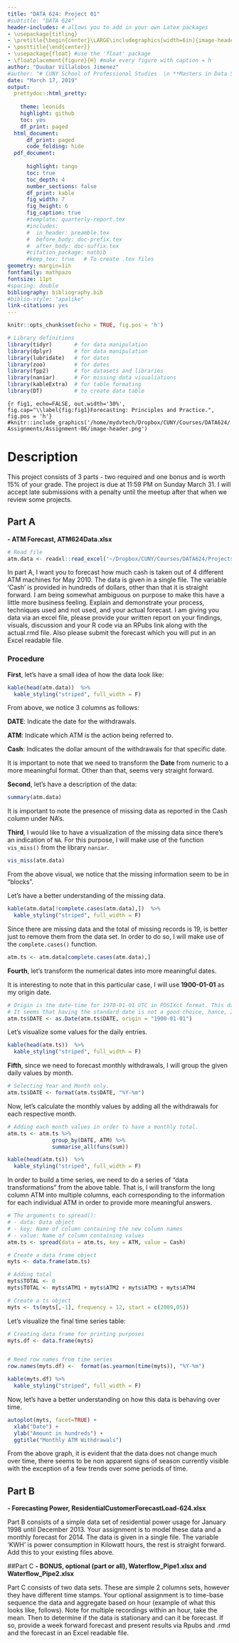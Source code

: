 ```yaml
---
title: "DATA 624: Project 01"
#subtitle: "DATA 624"
header-includes: # allows you to add in your own Latex packages
- \usepackage{titling}
- \pretitle{\begin{center}\LARGE\includegraphics[width=6in]{image-header.png}\\[\bigskipamount]}
- \posttitle{\end{center}}
- \usepackage{float} #use the 'float' package
- \floatplacement{figure}{H} #make every figure with caption = h
author: "Duubar Villalobos Jimenez"
#author: "# CUNY School of Professional Studies  \n **Masters in Data Science**  \n *Duubar Villalobos Jimenez*  \n mydvtech@gmail.com"
date: "March 17, 2019"
output:
  prettydoc::html_pretty:
    
    theme: leonids
    highlight: github
    toc: yes
    df_print: paged
  html_document:
      df_print: paged
      code_folding: hide
  pdf_document:
      
      highlight: tango
      toc: true
      toc_depth: 4
      number_sections: false
      df_print: kable
      fig_width: 7
      fig_height: 6
      fig_caption: true
      #template: quarterly-report.tex
      #includes:
      #  in_header: preamble.tex
      #  before_body: doc-prefix.tex
      #  after_body: doc-suffix.tex
      #citation_package: natbib
      #keep_tex: true   # To create .tex files
geometry: margin=1in
fontfamily: mathpazo
fontsize: 11pt
#spacing: double
bibliography: bibliography.bib
#biblio-style: "apalike"   
link-citations: yes
---
```



```r
knitr::opts_chunk$set(echo = TRUE, fig.pos = 'h')
```

```r
# Library definitions
library(tidyr)       # for data manipulation
library(dplyr)       # for data manipulation
library(lubridate)   # for dates
library(zoo)         # for dates
library(fpp2)        # for datasets and libraries
library(naniar)      # For missing data visualiations
library(kableExtra)  # for table formating
library(DT)          # to create data table
```


```{r fig1, echo=FALSE, out.width='30%', fig.cap="\\label{fig:fig1}Forecasting: Principles and Practice.", fig.pos = 'h'}
#knitr::include_graphics('/home/mydvtech/Dropbox/CUNY/Courses/DATA624/Assignments/Assignment-06/image-header.png')
```

\newpage
# Description

This project consists of 3 parts - two required and one bonus and is worth 15% of your grade.  The project is due at 11:59 PM on Sunday March 31.  I will accept late submissions with a penalty until the meetup after that when we review some projects.

## Part A 
**- ATM Forecast, ATM624Data.xlsx**

```r
# Read file
atm.data <- readxl::read_excel('~/Dropbox/CUNY/Courses/DATA624/Projects/Project01/data/ATM624Data.xlsx')
```
 

In part A, I want you to forecast how much cash is taken out of 4 different ATM machines for May 2010.  The data is given in a single file.  The variable ‘Cash’ is provided in hundreds of dollars, other than that it is straight forward.   I am being somewhat ambiguous on purpose to make this have a little more business feeling.  Explain and demonstrate your process, techniques used and not used, and your actual forecast.  I am giving you data via an excel file, please provide your written report on your findings, visuals, discussion and your R code via an RPubs link along with the actual.rmd file. Also please submit the forecast which you will put in an Excel readable file.

### Procedure

**First**, let's have a small idea of how the data look like:

```r
kable(head(atm.data))  %>%
  kable_styling("striped", full_width = F)
```

From above, we notice 3 columns as follows:

**DATE**: Indicate the date for the withdrawals.

**ATM**: Indicate which ATM is the action being referred to.

**Cash**: Indicates the dollar amount of the withdrawals for that specific date.

It is important to note that we need to transform the **Date** from numeric to a more meaningful format. Other than that, seems very straight forward.


**Second**, let's have a description of the data:

```r
summary(atm.data)
```

It is important to note the presence of missing data as reported in the Cash column under NA's.
 
**Third**, I would like to have a visualization of the missing data since there's an indication of `NA`. For this purpose, I will make use of the function `vis_miss()` from the library `naniar`.

```r
vis_miss(atm.data)
```

From the above visual, we notice that the missing information seem to be in "blocks".

Let's have a better understanding of the missing data.

```r
kable(atm.data[!complete.cases(atm.data),])  %>%
  kable_styling("striped", full_width = F)
```

Since there are missing data and the total of missing records is 19, is better just to remove them from the data set. In order to do so, I will make use of the `complete.cases()` function.

```r
atm.ts <- atm.data[complete.cases(atm.data),]
```

**Fourth**, let's transform the numerical dates into more meaningful dates.

It is interesting to note that in this particular case, I will use **1900-01-01** as my origin date.

```r
# Origin is the date-time for 1970-01-01 UTC in POSIXct format. This date-time is the origin for the numbering system used by POSIXct, POSIXlt, chron, and Date classes. 
# It seems that having the standard date is not a good choice, hance, I will use 01/01/1900 as my origin date instead.
atm.ts$DATE <- as.Date(atm.ts$DATE, origin = "1900-01-01")
```

Let's visualize some values for the daily entries.

```r
kable(head(atm.ts))  %>%
  kable_styling("striped", full_width = F)
```

**Fifth**, since we need to forecast monthly withdrawals, I will group the given daily values by month.

```r
# Selecting Year and Month only.
atm.ts$DATE <- format(atm.ts$DATE, "%Y-%m")
```

Now, let's calculate the monthly values by adding all the withdrawals for each respective month.

```r
# Adding each month values in order to have a monthly total.
atm.ts <- atm.ts %>% 
              group_by(DATE, ATM) %>% 
              summarise_all(funs(sum))
```

```r
kable(head(atm.ts))  %>%
  kable_styling("striped", full_width = F)
```


In order to build a time series, we need to do a series of "data transformations" from the above table. That is, I will transform the long column ATM into multiple columns, each corresponding to the information for each individual ATM in order to provide more meaningful answers.

```r
# The arguments to spread():
# - data: Data object
# - key: Name of column containing the new column names
# - value: Name of column containing values
atm.ts <- spread(data = atm.ts, key = ATM, value = Cash)
```


```r
# Create a data frame object
myts <- data.frame(atm.ts)

# Adding total
myts$TOTAL <- 0
myts$TOTAL <- myts$ATM1 + myts$ATM2 + myts$ATM3 + myts$ATM4 

# Create a ts object
myts <- ts(myts[,-1], frequency = 12, start = c(2009,05))
```

Let's visualize the final time series table:

```r
# Creating data frame for printing purposes
myts.df <- data.frame(myts)


# Need row names from time series
row.names(myts.df) <-  format(as.yearmon(time(myts)), "%Y-%m")

kable(myts.df) %>%
  kable_styling("striped", full_width = F)
```

Now, let's have a better understanding on how this data is behaving over time.

```r
autoplot(myts, facet=TRUE) +
  xlab("Date") +
  ylab("Amount in hundreds") +
  ggtitle("Monthly ATM Withdrawals")

```

From the above graph, it is evident that the data does not change much over time, there seems to be non apparent signs of season currently visible with the exception of a few trends over some periods of time.
 
 

## Part B 
**- Forecasting Power, ResidentialCustomerForecastLoad-624.xlsx**

 

Part B consists of a simple data set of residential power usage for January 1998 until December 2013.  Your assignment is to model these data and a monthly forecast for 2014.  The data is given in a single file.  The variable ‘KWH’ is power consumption in Kilowatt hours, the rest is straight forward.    Add this to your existing files above. 

 

 

##Part C
**- BONUS, optional (part or all), Waterflow_Pipe1.xlsx and Waterflow_Pipe2.xlsx**

 

Part C consists of two data sets.  These are simple 2 columns sets, however they have different time stamps.  Your optional assignment is to time-base sequence the data and aggregate based on hour (example of what this looks like, follows).  Note for multiple recordings within an hour, take the mean.  Then to determine if the data is stationary and can it be forecast.  If so, provide a week forward forecast and present results via Rpubs and .rmd and the forecast in an Excel readable file.  
